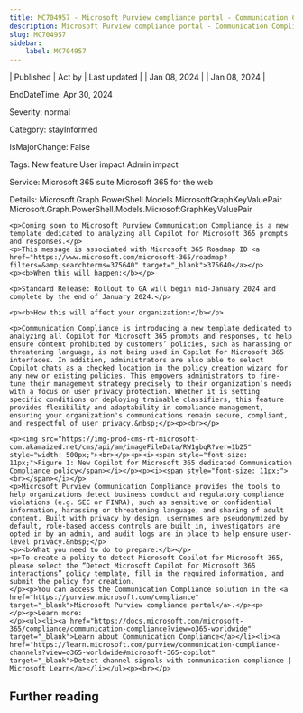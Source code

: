 ```yaml
---
title: MC704957 - Microsoft Purview compliance portal - Communication Compliance – Detect Copilot for Microsoft 365 interactions template
description: Microsoft Purview compliance portal - Communication Compliance – Detect Copilot for Microsoft 365 interactions template
slug: MC704957
sidebar:
    label: MC704957
---
```



| Published | Act by | Last updated |
| Jan 08, 2024 |  | Jan 08, 2024 |

EndDateTime: Apr 30, 2024

Severity: normal

Category: stayInformed

IsMajorChange: False

Tags: New feature User impact Admin impact

Service: Microsoft 365 suite Microsoft 365 for the web

Details: Microsoft.Graph.PowerShell.Models.MicrosoftGraphKeyValuePair Microsoft.Graph.PowerShell.Models.MicrosoftGraphKeyValuePair

```
<p>Coming soon to Microsoft Purview Communication Compliance is a new template dedicated to analyzing all Copilot for Microsoft 365 prompts and responses.</p>
<p>This message is associated with Microsoft 365 Roadmap ID <a href="https://www.microsoft.com/microsoft-365/roadmap?filters=&amp;searchterms=375640" target="_blank">375640</a></p>
<p><b>When this will happen:</b></p>

<p>Standard Release: Rollout to GA will begin mid-January 2024 and complete by the end of January 2024.</p>

<p><b>How this will affect your organization:</b></p>

<p>Communication Compliance is introducing a new template dedicated to analyzing all Copilot for Microsoft 365 prompts and responses, to help ensure content prohibited by customers’ policies, such as harassing or threatening language, is not being used in Copilot for Microsoft 365 interfaces. In addition, administrators are also able to select Copilot chats as a checked location in the policy creation wizard for any new or existing policies. This empowers administrators to fine-tune their management strategy precisely to their organization’s needs with a focus on user privacy protection. Whether it is setting specific conditions or deploying trainable classifiers, this feature provides flexibility and adaptability in compliance management, ensuring your organization's communications remain secure, compliant, and respectful of user privacy.&nbsp;</p><p><br></p>

<p><img src="https://img-prod-cms-rt-microsoft-com.akamaized.net/cms/api/am/imageFileData/RW1gbqR?ver=1b25" style="width: 500px;"><br></p><p><i><span style="font-size: 11px;">Figure 1: New Copilot for Microsoft 365 dedicated Communication Compliance policy</span></i></p><p><i><span style="font-size: 11px;"><br></span></i></p>
<p>Microsoft Purview Communication Compliance provides the tools to help organizations detect business conduct and regulatory compliance violations (e.g. SEC or FINRA), such as sensitive or confidential information, harassing or threatening language, and sharing of adult content. Built with privacy by design, usernames are pseudonymized by default, role-based access controls are built in, investigators are opted in by an admin, and audit logs are in place to help ensure user-level privacy.&nbsp;</p>
<p><b>What you need to do to prepare:</b></p>
<p>To create a policy to detect Microsoft Copilot for Microsoft 365, please select the “Detect Microsoft Copilot for Microsoft 365 interactions” policy template, fill in the required information, and submit the policy for creation.
</p><p>You can access the Communication Compliance solution in the <a href="https://purview.microsoft.com/compliance" target="_blank">Microsoft Purview compliance portal</a>.</p><p> 
</p><p>Learn more: 
</p><ul><li><a href="https://docs.microsoft.com/microsoft-365/compliance/communication-compliance?view=o365-worldwide" target="_blank">Learn about Communication Compliance</a></li><li><a href="https://learn.microsoft.com/purview/communication-compliance-channels?view=o365-worldwide#microsoft-365-copilot" target="_blank">Detect channel signals with communication compliance | Microsoft Learn</a></li></ul><p><br></p>
```

## Further reading
